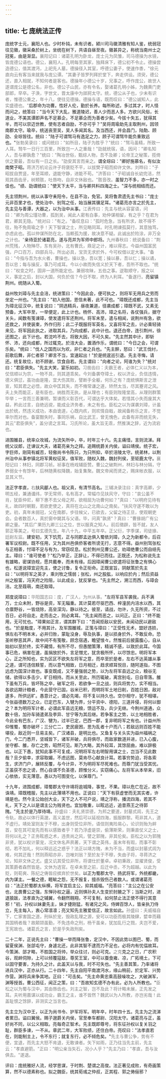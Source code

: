 ```yaml
---
---
---
```

title: 七 庞统法正传
---





庞统字士元，襄阳人也。少时朴钝，未有识者。颍川司马徽清雅有知人鉴，统弱冠往见徽，徽采桑於树上，坐统在树下，共语自昼至夜。徽甚异之，称统当南州士之冠冕，由是渐显。<font color=gray>襄阳记曰：诸葛孔明为卧龙，庞士元为凤雏，司马德操为水镜，皆庞德公语也。德公，襄阳人。孔明每至其家，独拜床下，德公初不令止。德操尝造德公，值其渡沔，上祀先人墓，德操径入其室，呼德公妻子，使速作黍，"徐元直向云有客当来就我与庞公谭。"其妻子皆罗列拜於堂下，奔走供设。须臾，德公还，直入相就，不知何者是客也。德操年小德公十岁，兄事之，呼作庞公，故世人遂谓庞公是德公名，非也。德公子山民，亦有令名，娶诸葛孔明小姊，为魏黄门吏部郎，早卒。子涣，字世文，晋太康中为牂牁太守。统，德公从子也，少未有识者，惟德公重之，年十八，使往见德操。德操与语，既而叹曰："德公诚知人，此实盛德也。"</font>后郡命为功曹。性好人伦，勤於长养。每所称述，多过其才，时人怪而问之，统答曰："当今天下大乱，雅道陵迟，善人少而恶人多。方欲兴风俗，长道业，不美其谭即声名不足慕企，不足慕企而为善者少矣。今拔十失五，犹得其半，而可以崇迈世教，使有志者自励，不亦可乎？"吴将周瑜助先主取荆州，因领南郡太守。瑜卒，统送丧至吴，吴人多闻其名。及当西还，并会昌门，陆勣、顾劭、全琮皆往。统曰："陆子可谓驽马有逸足之力，顾子可谓驽牛能负重致远也。"<font color=gray>张勃吴录曰：或问统曰："如所目，陆子为胜乎？"统曰："驽马虽精，所致一人耳。驽牛一日行三百里，所致岂一人之重哉！"劭就统宿，语，因问："卿名知人，吾与卿孰愈？"统曰："陶冶世俗，甄综人物，吾不及卿；论帝王之秘策，揽倚伏之要最，吾似有一日之长。"劭安其言而亲之。</font>谓全琮曰："卿好施慕名，有似汝南樊子昭。<font color=gray>蒋济万机论云许子将褒贬不平，以拔樊子昭而抑许文休。刘晔曰："子昭拔自贾竖，年至耳顺，退能守静，进能不苟。"济答曰："子昭诚自长幼完洁，然观其臿齿牙，树颊胲，吐唇吻，自非文休敌也。"胲音改。</font>虽智力不多，亦一时之佳也。"绩、劭谓统曰："使天下太平，当与卿共料四海之士。"深与统相结而还。

先主领荆州，统以从事守耒阳令，在县不治，免官。吴将鲁肃遗先主书曰："庞士元非百里才也，使处治中、别驾之任，始当展其骥足耳。"诸葛亮亦言之於先主，先主见与善谭，大器之，以为治中从事。<font color=gray>江表传曰：先主与统从容宴语，问曰："卿为周公瑾功曹，孤到吴，闻此人密有白事，劝仲谋相留，有之乎？在君为君，卿其无隐。"统对曰："有之。"备叹息曰："孤时危急，当有所求，故不得不往，殆不免周瑜之手！天下智谋之士，所见略同耳。时孔明谏孤莫行，其意独笃，亦虑此也。孤以仲谋所防在北，当赖孤为援，故决意不疑。此诚出於险涂，非万全之计也。"</font>亲待亚於诸葛亮，遂与亮并为军师中郎将。<font color=gray>九州春秋曰：统说备曰："荆州荒残，人物殚尽，东有吴孙，北有曹氏，鼎足之计，难以得志。今益州国富民强，户口百万，四部兵马，所出必具，宝货无求於外，今可权借以定大事。"备曰："今指与吾为水火者，曹操也，操以急，吾以宽；操以暴，吾以仁；操以谲，吾以忠；每与操反，事乃可成耳。今以小故而失信义於天下者，吾所不取也。"统曰："权变之时，固非一道所能定也。兼弱攻昧，五伯之事。逆取顺守，报之以义，事定之后，封以大国，何负於信？今日不取，终为人利耳。"备遂行。</font>亮留镇荆州。统随从入蜀。

益州牧刘璋与先主会涪，统进策曰："今因此会，便可执之，则将军无用兵之劳而坐定一州也。"先主曰："初入他国，恩信未著，此不可也。"璋既还成都，先主当为璋北征汉中，统复说曰："阴选精兵，昼夜兼道，径袭成都；璋既不武，又素无预备，大军卒至，一举便定，此上计也。杨怀、高沛，璋之名将，各仗强兵，据守关头，闻数有笺谏璋，使发遣将军还荆州。将军未至，遣与相闻，说荆州有急，欲还救之，并使装束，外作归形；此二子既服将军英名，又喜将军之去，计必乘轻骑来见，将军因此执之，进取其兵，乃向成都，此中计也。退还白帝，连引荆州，徐还图之，此下计也。若沈吟不去，将致大因，不可久矣。"先主然其中计，即斩怀、沛，还向成都，所过辄克。於涪大会，置酒作乐，谓统曰："今日之会，可谓乐矣。"统曰："伐人之国而以为欢，非仁者之兵也。"先主醉，怒曰："武王伐纣，前歌后舞，非仁者邪？卿言不当，宜速起出！"於是统逡巡引退。先主寻悔，请还。统复故位，初不顾谢，饮食自若。先主谓曰："向者之论，阿谁为失？"统对曰："君臣俱失。"先主大笑，宴乐如初。<font color=gray>习凿齿曰：夫霸王者，必体仁义以为本，仗信顺以为宗，一物不具，则其道乖矣。今刘备袭夺璋土，权以济业，负信违情，德义俱愆，虽功由是隆，宜大伤其败，譬断手全躯，何乐之有？庞统惧斯言之泄宣，知其君之必悟，故众中匡其失，而不脩常谦之道，矫然太当，尽其蹇谔之风。夫上失而能正，是有臣也，纳胜而无执，是从理也；有臣则陛隆堂高，从理则群策毕举；一言而三善兼明，暂谏而义彰百代，可谓达乎大体矣。若惜其小失而废其大益，矜此过言，自绝远谠，能成业济务者，未之有也。臣松之以为谋袭刘璋，计虽出於统，然违义成功，本由诡道，心既内疚，则欢情自戢，故闻备称乐之言，不觉率尔而对也。备宴酣失时，事同乐祸，自比武王，曾无愧色，此备有非而统无失，其云"君臣俱失"，盖分谤之言耳。习氏所论，虽大旨无乖，然推演之辞，近为流宕也。</font>

进围雒县，统率众攻城，为流矢所中，卒，时年三十六。先主痛惜，言则流涕。拜统父议郎，迁谏议大夫，诸葛亮亲为之拜。追赐统爵关内侯，谥曰靖侯。统子宏，字巨师，刚简有臧否，轻傲尚书令陈只，为只所抑，卒於涪陵太守。统弟林，以荆州治中从事参镇北将军黄权征吴，值军败，随权入魏，魏封列侯，至钜鹿太守。<font color=gray>襄阳记曰：林妇，同郡习祯。祯事在杨戏辅臣赞。曹公之破荆州，林妇与林分隔，守养弱女十有馀年，后林随黄权降魏，始复集聚。魏文帝闻而贤之，赐床帐衣服，以显其义节。</font>

法正字孝直，<font color=gray>右</font>扶风郿人也。祖父真，有清节高名。<font color=gray>三辅决录注曰：真字高卿，少明五经，兼通谶纬，学无常师，名有高才。常幅巾见扶风守，守曰："哀公虽不肖，犹臣仲尼，柳下惠不去父母之邦，欲相屈为功曹何如？"真曰："以明府见待有礼，故四时朝觐，若欲吏使之，真将在北山之北南山之南矣。"扶风守遂不敢以为吏。初，真年未弱冠，父在南郡，步往候父，已欲去，父留之待正旦，使观朝吏会。会者数百人，真於窗中闚其与父语。毕，问真"孰贤"？真曰："曹掾胡广有公卿之量。"其后广果历九卿三公之位，世以服真之知人。前后徵辟，皆不就，友人郭正等美之，号曰玄德先生。年八十九，中平五年卒。正父衍，字季谋，司徒掾、廷尉左监。</font>建安初，天下饥荒，正与同郡孟达俱入蜀依刘璋，久之为新都令，后召署军议校尉。既不任用，又为其州邑俱侨客者所谤无行，志意不得。益州别驾张松与正相善，忖璋不足与有为，常窃叹息。松於荆州见曹公还，劝璋绝曹公而自结先主。璋曰："谁可使者？"松乃举正，正辞让，不得已而往。正既还，为松称说先主有雄略，密谋协规，愿共戴奉，而未有缘。后因璋闻曹公欲遣将征张鲁之有惧心也，松遂说璋宜迎先主，使之讨鲁，复令正衔命。正既宣旨，阴献策於先主曰："以明将军之英才，乘刘牧之懦弱；张松，州之股肱，以响应於内；然后资益州之殷富，冯天府之险阻，以此成业，犹反掌也。"先主然之，溯江而西，与璋会涪。北至葭萌，南还取璋。

郑度说璋曰：<font color=gray>华阳国志曰：度，广汉人，为州从事。</font>"左将军县军袭我，兵不满万，士众未附，野谷是资，军无辎重。其计莫若尽驱巴西、梓潼民内涪水以西，其仓廪野谷，一皆烧除，高垒深沟，静以待之。彼至，请战，勿许，久无所资，不过百日，必将自走。走而击之，则必禽耳。"先主闻而恶之，以问正。正曰："终不能用，无可忧也。"璋果如正言，谓其群下曰："吾闻拒敌以安民，未闻动民以避敌也。"於是黜度，不用其计。及军围雒城，正笺与璋曰："正受性无术，盟好违损，惧左右不明本末，必并归咎，蒙耻没身，辱及执事，是以损身於外，不敢反命。恐圣听秽恶其声，故中间不有笺敬，顾念宿遇，瞻望悢々。然惟前后披露腹心，自从始初以至於终，实不藏情，有所不尽，但愚闇策薄，精诚不感，以致於此耳。今国事已危，祸害在速，虽捐放於外，言足憎尤，犹贪极所怀，以尽馀忠。明将军本心，正之所知也，实为区区不欲失左将军之意，而卒至於是者，左右不达英雄从事之道，谓可违信黩誓，而以意气相致，日月相迁，趋求顺耳悦目，随阿遂指，不图远虑为国深计故也。事变既成，又不量强弱之势，以为左将军县远之众，粮谷无储，欲得以多击少，旷日相持。而从关至此，所历辄破，离宫别屯，日自零落。雒下虽有万兵，皆坏陈之卒，破军之将，若欲争一旦之战，则兵将势力，实不相当。各欲远期计粮者，今此营守已固，谷米已积，而明将军土地日削，百姓日困，敌对遂多，所供远旷。愚意计之，谓必先竭，将不复以持久也。空尔相守，犹不相堪，今张益德数万之众，已定巴东，入犍为界，分平资中、德阳，三道并侵，将何以御之？本为明将军计者，必谓此军县远无粮，馈运不及，兵少无继。今荆州道通，众数十倍，加孙车骑遣弟及李异、甘宁等为其后继。若争客主之势，以土地相胜者，今此全有巴东，广汉、犍为，过半已定，巴西一郡，复非明将军之有也。计益州所仰惟蜀，蜀亦破坏；三分亡二，吏民疲困，思为乱者十户而八；若敌远则百姓不能堪役，敌近则一旦易主矣。广汉诸县，是明比也。又鱼复与关头实为益州福祸之门，今二门悉开，坚城皆下，诸军并破，兵将俱尽，而敌家数道并进，已入心腹，坐守都、雒，存亡之势，昭然可见。斯乃大略，其外较耳，其馀屈曲，难以辞极也。以正下愚，犹知此事不可复成，况明将军左右明智用谋之士，岂当不见此数哉？旦夕偷幸，求容取媚，不虑远图，莫肯尽心献良计耳。若事穷势迫，将各索生，求济门户，展转反覆，与今计异，不为明将军尽死难也。而尊门犹当受其忧。正虽获不忠之谤，然心自谓不负圣德，顾惟分义，实窃痛心。左将军从本举来，旧心依依，实无薄意。愚以为可图变化，以保尊门。"

十九年，进围成都，璋蜀郡太守许靖将逾城降，事觉，不果。璋以危亡在近，故不诛靖。璋既稽服，先主以此薄靖不用也。正说曰："天下有获虚誉而无其实者，许靖是也。然今主公始创大业，天下之人不可户说，靖之浮称，播流四海，若其不礼，天下之人以是谓主公为贱贤也。宜加敬重，以眩远近，追昔燕王之待郭隗。"先主於是乃厚待靖。<font color=gray>孙盛曰：夫礼贤崇德，为邦之要道，封墓式闾，先王之令轨，故必以体行英邈，高义盖世，然后可以延视四海，振服群黎。苟非其人，道不虚行。靖处室则友于不穆，出身则受位非所，语信则夷险易心，论识则殆为衅首，安在其可宠先而有以感致者乎？若乃浮虚是崇，偷薄斯荣，则秉直仗义之士，将何以礼之？正务眩惑之术，违贵尚之风，譬之郭隗，非其伦矣。臣松之以为郭隗非贤，犹以权计蒙宠，况文休名声夙著，天下谓之英伟，虽末年有瑕，而事不彰彻，若不加礼，何以释远近之惑乎？法正以靖方隗，未为不当，而盛以封墓式闾为难，何其迂哉！然则燕昭亦非，岂唯刘翁？至於友于不穆，失由子将，寻蒋济之论，知非文休之尤。盛又讥其受位非所，将谓仕於董卓。卓初秉政，显擢贤俊，受其策爵者森然皆是。文休为选官。在卓未至之前，后迁中丞，不为超越。以此为贬，则荀爽、陈纪之俦皆应摈弃於世矣。</font>以正为蜀郡太守、扬武将军，外统都畿，内为谋主。一餐之德，睚眦之怨，无不报复，擅杀毁伤己者数人。或谓诸葛亮曰："法正於蜀郡太纵横，将军宜启主公，抑其威福。"亮答曰："主公之在公安也，北畏曹公之强，东惮孙权之逼，近则惧孙夫人生变於肘腋之下；当斯之时，进退狼跋，法孝直为之辅翼，令翻然翱翔，不可复制，如何禁止法正使不得行其意邪！"初，孙权以妹妻先主，妹才捷刚猛，有诸兄之风，侍婢百馀人，皆亲执刀侍立，先主每入，衷心常凛凛；亮又知先主雅爱信正，故言如此。<font color=gray>孙盛曰：夫威福自下，亡家害国之道，刑纵於宠，毁政乱理之源，安可以功臣而极其陵肆，嬖幸而藉其国柄者哉？故颠颉虽勤，不免违命之刑，杨干虽亲，犹加乱行之戮，夫岂不爱，王宪故也。诸葛氏之言，於是乎失政刑矣。</font>

二十二年，正说先主曰："曹操一举而降张鲁，定汉中，不因此势以图巴、蜀，而留夏侯渊、张郃屯守，身遽北还，此非其智不逮而力不足也，必将内有忧偪故耳。今策渊、郃才略，不胜国之将帅，举众往讨，则必可克。<font color=gray>之克</font>克之之日，广农积谷，观衅伺隙，上可以倾覆寇敌，尊奖王室，中可以蚕食雍、凉，广拓境土，下可以固守要害，为持久之计。此盖天以与我，时不可失也。"先主善其策，乃率诸将进兵汉中，正亦从行。二十四年，先主自阳平南渡沔水，缘山稍前，於定军、兴势作营。渊将兵来争其地。正曰："可击矣。"先主命黄忠乘高鼓噪攻之，大破渊军，渊等授首。曹公西征，闻正之策，曰："吾故知玄德不办有此，必为人所教也。"<font color=gray>臣松之以为蜀与汉中，其由唇齿也。刘主之智，岂不及此？将计略未展，正先发之耳。夫听用嘉谋以成功业，霸王之主，谁不皆然？魏武以为人所教，亦岂劣哉！此盖耻恨之馀辞，非测实之当言也。</font>

先主立为汉中王，以正为尚书令、护军将军。明年卒，时年四十五。先主为之流涕者累日。谥曰翼侯。赐子邈爵关内侯，官至奉车都尉、汉阳太守。诸葛亮与正，虽好尚不同，以公义相取。亮每奇正智术。先主既即尊号，将东征孙权以复关羽之耻，群臣多谏，一不从。章武二年，大军败绩，还住白帝。亮叹曰："法孝直若在，则能制主上，令不东行；就复东行，必不倾危矣。"<font color=gray>先主与曹公争，势有不便，宜退，而先主大怒不肯退，无敢谏者。矢下如雨，正乃往当先主前，先主云："孝直避箭。"正曰："明公亲当矢石，况小人乎？"先主乃曰："孝直，吾与汝俱去。"遂退。</font>

评曰：庞统雅好人流，经学思谋，于时荆、楚谓之高俊。法正著见成败，有奇画策算，然不以德素称也。拟之魏臣，统其荀彧之仲叔，正其程、郭之俦俪邪？